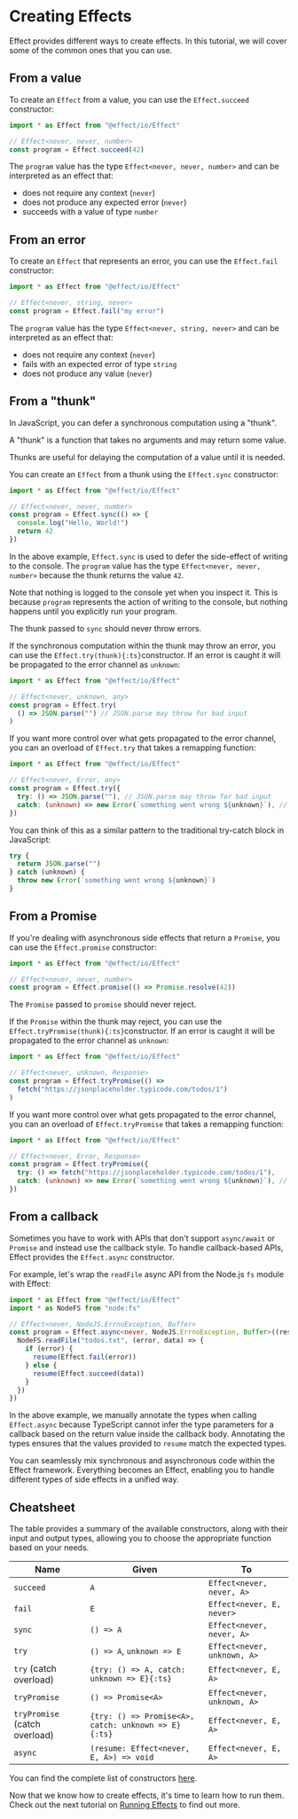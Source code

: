 
# Creating Effects

Effect provides different ways to create effects. In this tutorial, we will cover some of the common ones that you can use.

## From a value

To create an `Effect` from a value, you can use the `Effect.succeed` constructor:

```ts
import * as Effect from "@effect/io/Effect"

// Effect<never, never, number>
const program = Effect.succeed(42)
```

The `program` value has the type `Effect<never, never, number>` and can be interpreted as an effect that:

- does not require any context (`never`)
- does not produce any expected error (`never`)
- succeeds with a value of type `number`

## From an error

To create an `Effect` that represents an error, you can use the `Effect.fail` constructor:

```ts
import * as Effect from "@effect/io/Effect"

// Effect<never, string, never>
const program = Effect.fail("my error")
```

The `program` value has the type `Effect<never, string, never>` and can be interpreted as an effect that:

- does not require any context (`never`)
- fails with an expected error of type `string`
- does not produce any value (`never`)

## From a "thunk"

In JavaScript, you can defer a synchronous computation using a "thunk".

<Info>
  A "thunk" is a function that takes no arguments and may return some value.
</Info>

Thunks are useful for delaying the computation of a value until it is needed.

You can create an `Effect` from a thunk using the `Effect.sync` constructor:

```ts
import * as Effect from "@effect/io/Effect"

// Effect<never, never, number>
const program = Effect.sync(() => {
  console.log("Hello, World!")
  return 42
})
```

In the above example, `Effect.sync` is used to defer the side-effect of writing to the console.
The `program` value has the type `Effect<never, never, number>` because the thunk returns the value `42`.

Note that nothing is logged to the console yet when you inspect it.
This is because `program` represents the action of writing to the console, but nothing happens until you explicitly run your program.

<Error>The thunk passed to `sync` should never throw errors.</Error>

If the synchronous computation within the thunk may throw an error, you can use the `Effect.try(thunk){:ts}`constructor.
If an error is caught it will be propagated to the error channel as `unknown`:

```ts
import * as Effect from "@effect/io/Effect"

// Effect<never, unknown, any>
const program = Effect.try(
  () => JSON.parse("") // JSON.parse may throw for bad input
)
```

If you want more control over what gets propagated to the error channel, you can an overload of `Effect.try` that takes a remapping function:

```ts
import * as Effect from "@effect/io/Effect"

// Effect<never, Error, any>
const program = Effect.try({
  try: () => JSON.parse(""), // JSON.parse may throw for bad input
  catch: (unknown) => new Error(`something went wrong ${unknown}`), // remap the error
})
```

You can think of this as a similar pattern to the traditional try-catch block in JavaScript:

```ts
try {
  return JSON.parse("")
} catch (unknown) {
  throw new Error(`something went wrong ${unknown}`)
}
```

## From a Promise

If you're dealing with asynchronous side effects that return a `Promise`, you can use the `Effect.promise` constructor:

```ts
import * as Effect from "@effect/io/Effect"

// Effect<never, never, number>
const program = Effect.promise(() => Promise.resolve(42))
```

<Error>The `Promise` passed to `promise` should never reject.</Error>

If the `Promise` within the thunk may reject, you can use the `Effect.tryPromise(thunk){:ts}`constructor.
If an error is caught it will be propagated to the error channel as `unknown`:

```ts
import * as Effect from "@effect/io/Effect"

// Effect<never, unknown, Response>
const program = Effect.tryPromise(() =>
  fetch("https://jsonplaceholder.typicode.com/todos/1")
)
```

If you want more control over what gets propagated to the error channel, you can an overload of `Effect.tryPromise` that takes a remapping function:

```ts
import * as Effect from "@effect/io/Effect"

// Effect<never, Error, Response>
const program = Effect.tryPromise({
  try: () => fetch("https://jsonplaceholder.typicode.com/todos/1"),
  catch: (unknown) => new Error(`something went wrong ${unknown}`), // remap the error
})
```

## From a callback

Sometimes you have to work with APIs that don't support `async/await` or `Promise` and instead use the callback style.
To handle callback-based APIs, Effect provides the `Effect.async` constructor.

For example, let's wrap the `readFile` async API from the Node.js `fs` module with Effect:

```ts
import * as Effect from "@effect/io/Effect"
import * as NodeFS from "node:fs"

// Effect<never, NodeJS.ErrnoException, Buffer>
const program = Effect.async<never, NodeJS.ErrnoException, Buffer>((resume) => {
  NodeFS.readFile("todos.txt", (error, data) => {
    if (error) {
      resume(Effect.fail(error))
    } else {
      resume(Effect.succeed(data))
    }
  })
})
```

In the above example, we manually annotate the types when calling `Effect.async` because TypeScript cannot infer the type parameters for a callback
based on the return value inside the callback body. Annotating the types ensures that the values provided to `resume` match the expected types.

<Idea>
  You can seamlessly mix synchronous and asynchronous code within the Effect
  framework. Everything becomes an Effect, enabling you to handle different
  types of side effects in a unified way.
</Idea>

## Cheatsheet

The table provides a summary of the available constructors, along with their input and output types, allowing you to choose the appropriate function based on your needs.

| **Name**                      | **Given**                                           | **To**                      |
| ----------------------------- | --------------------------------------------------- | --------------------------- |
| `succeed`                     | `A`                                                 | `Effect<never, never, A>`   |
| `fail`                        | `E`                                                 | `Effect<never, E, never>`   |
| `sync`                        | `() => A`                                           | `Effect<never, never, A>`   |
| `try`                         | `() => A`, `unknown => E`                           | `Effect<never, unknown, A>` |
| `try` (catch overload)        | `{try: () => A, catch: unknown => E}{:ts}`          | `Effect<never, E, A>`       |
| `tryPromise`                  | `() => Promise<A>`                                  | `Effect<never, unknown, A>` |
| `tryPromise` (catch overload) | `{try: () => Promise<A>, catch: unknown => E}{:ts}` | `Effect<never, E, A>`       |
| `async`                       | `(resume: Effect<never, E, A>) => void`             | `Effect<never, E, A>`       |

You can find the complete list of constructors [here](https://effect-ts.github.io/io/modules/Effect.ts.html#constructors).

Now that we know how to create effects, it's time to learn how to run them.
Check out the next tutorial on [Running Effects](running) to find out more.
